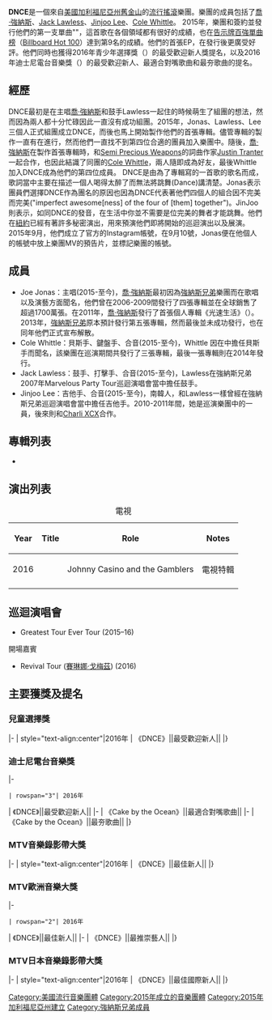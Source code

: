 {{refimprove|time=2016-05-28T03:09:31+00:00}}
{{noteTA|G1=地名|G2=US|G3=Music|G4=Show}}
{{Infobox musical artist
| Name                = {{lang|en|DNCE}}
| image           = DNCE at Soundbox.jpg
| image_size      = 275px
| caption         = 2017年該樂隊於曼谷表演
| Background          = group_or_band
| Origin              = {{USA}}[[加利福尼亚州|加利福尼亚州]][[舊金山|舊金山]]
| Genre               = [[流行搖滾|流行搖滾]]<br />[[放克搖滾|放克搖滾]]
| Years_active        = 2015年至今
| label           = [[Republic_Records|Republic]]
| website         = {{URL|dnce.com}}
| Current_members     = [[喬·強納斯|喬·強納斯]]（主唱）<br />[[Jack_Lawless|Jack Lawless]]（鼓手、合音）<br />[[Jinjoo_Lee|Jinjoo Lee]]（吉他手、合音）<br />[[Cole_Whittle|Cole Whittle]]（貝斯手、鍵盤手、合音）
}}
'''DNCE'''是一個來自[[美國|美國]][[加利福尼亞州|加利福尼亞州]][[舊金山|舊金山]]的[[流行搖滾|流行搖滾]]樂團。樂團的成員包括了[[喬·強納斯|喬·強納斯]]、[[Jack_Lawless|Jack Lawless]]、[[Jinjoo_Lee|Jinjoo Lee]]、[[Cole_Whittle|Cole Whittle]]。
2015年，樂團和{{le|Republic|Republic_Records}}簽約並發行他們的第一支單曲"{{le|Cake by the Ocean}}"，這首歌在各個領域都有很好的成績，也在[[告示牌百強單曲榜|告示牌百強單曲榜]]（[[Billboard_Hot_100|Billboard Hot 100]]）達到第9名的成績。他們的首張EP，{{le|Swaay}}在發行後更廣受好評。他們同時也獲得2016年青少年選擇獎（{{le|2016 Kids' Choice Awards|2016_Kids%27_Choice_Awards}}）的最受歡迎新人獎提名，以及2016年迪士尼電台音樂獎（{{le|2016 Radio Disney Music Awards|2016_Radio_Disney_Music_Awards}}）的最受歡迎新人、最適合對嘴歌曲和最夯歌曲的提名。

== 經歷 ==
DNCE最初是在主唱[[喬·強納斯|喬·強納斯]]和鼓手Lawless一起住的時候萌生了組團的想法，然而因為兩人都十分忙碌因此一直沒有成功組團。2015年，Jonas、Lawless、Lee三個人正式組團成立DNCE，而後也馬上開始製作他們的首張專輯。儘管專輯的製作一直有在進行，然而他們一直找不到第四位合適的團員加入樂團中。隨後，[[喬·強納斯|喬·強納斯]]在製作首張專輯時，和[[Semi_Precious_Weapons|Semi Precious Weapons]]的詞曲作家[[Justin_Tranter|Justin Tranter]]一起合作，也因此結識了同團的[[Cole_Whittle|Cole Whittle]]，兩人隨即成為好友，最後Whittle加入DNCE成為他們的第四位成員。
DNCE是由為了專輯寫的一首歌的歌名而成，歌詞當中主要在描述一個人喝得太醉了而無法將跳舞(Dance)講清楚。Jonas表示團員們選擇DNCE作為團名的原因也因為DNCE代表著他們四個人的組合因不完美而完美("imperfect awesome[ness] of the four of [them] together")。JinJoo則表示，如同DNCE的發音，在生活中你並不需要是位完美的舞者才能跳舞。他們在[[紐約|紐約]]已經有著許多秘密演出，用來預演他們即將開始的巡迴演出以及展演。2015年9月，他們成立了官方的Instagram帳號，在9月10號，Jonas便在他個人的帳號中放上樂團MV的預告片，並標記樂團的帳號。

== 成員 ==
* Joe Jonas：主唱(2015-至今)，[[喬·強納斯|喬·強納斯]]最初因為[[強納斯兄弟|強納斯兄弟]]樂團而在歌唱以及演藝方面聞名，他們曾在2006-2009間發行了四張專輯並在全球銷售了超過1700萬張。在2011年，[[喬·強納斯|喬·強納斯]]發行了首張個人專輯《光速生活》（{{lang-en|''Fastlife''}}）。2013年，[[強納斯兄弟|強納斯兄弟]]原本預計發行第五張專輯，然而最後並未成功發行，也在同年他們正式宣布解散。
* Cole Whittle：貝斯手、鍵盤手、合音(2015-至今)，Whittle 因在{{le|Semi Precious Weapons}}中擔任貝斯手而聞名，該樂團在巡演期間共發行了三張專輯，最後一張專輯則在2014年發行。
* Jack Lawless：鼓手、打擊手、合音(2015-至今)，Lawless在強納斯兄弟2007年Marvelous Party Tour巡迴演唱會當中擔任鼓手。
* Jinjoo Lee：吉他手、合音(2015-至今)，南韓人，和Lawless一樣曾經在強納斯兄弟巡迴演唱會當中擔任吉他手。2010-2011年間，她是{{le|CeeLo Green}}巡演樂團中的一員，後來則和[[Charli_XCX|Charli XCX]]合作。

== 專輯列表 ==
* {{le|Swaay#Track_listing}}

== 演出列表 ==
{| class="wikitable sortable"
|+ 電視
! Year
! Title
! Role
! class="unsortable" | Notes
|-
| 2016
| {{le|Grease:_Live}}
| Johnny Casino and the Gamblers
| 電視特輯
|-
|}

== 巡迴演唱會 ==
* Greatest Tour Ever Tour (2015–16)

開場嘉賓
* Revival Tour ([[賽琳娜·戈梅茲|賽琳娜·戈梅茲]]) (2016)

== 主要獲獎及提名 ==
===兒童選擇獎===
{{awards table}}
|-
| style="text-align:center"|2016年
| 《DNCE》||最受歡迎新人||  {{nom}}
|}

===迪士尼電台音樂獎===
{{awards table}}
|-
 | rowspan="3"| 2016年
| 《DNCE》||最受歡迎新人||  {{nom}}
|-
| 《Cake by the Ocean》||最適合對嘴歌曲||  {{nom}}
|-
| 《Cake by the Ocean》||最夯歌曲||  {{nom}}
|}

===MTV音樂錄影帶大獎===
{{awards table}}
|-
| style="text-align:center"|2016年
| 《DNCE》||最佳新人||  {{won}}
|}

===MTV歐洲音樂大獎===
{{awards table}}
|-
 | rowspan="2"| 2016年
| 《DNCE》||最佳新人||  {{nom}}
|-
| 《DNCE》||最推崇藝人||  {{won}}
|}

===MTV日本音樂錄影帶大獎===
{{awards table}}
|-
| style="text-align:center"|2016年
| 《DNCE》||最佳國際新人||  {{won}}
|}

[[Category:美國流行音樂團體|Category:美國流行音樂團體]]
[[Category:2015年成立的音樂團體|Category:2015年成立的音樂團體]]
[[Category:2015年加利福尼亞州建立|Category:2015年加利福尼亞州建立]]
[[Category:強納斯兄弟成員|Category:強納斯兄弟成員]]